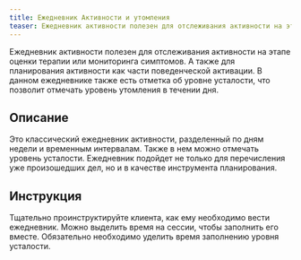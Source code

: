 ```yaml
---
title: Ежедневник Активности и утомления
teaser: Ежедневник активности полезен для отслеживания активности на этапе оценки терапии или мониторинга симптомов. А также для планирования активности как части поведенческой активации. В данном ежедневнике также есть отметка об уровне усталости, что позволит отмечать уровень утомления в течении дня.
---
```


Ежедневник активности полезен для отслеживания активности на этапе оценки терапии или мониторинга симптомов. А также для планирования активности как части поведенческой активации. В данном ежедневнике также есть отметка об уровне усталости, что позволит отмечать уровень утомления в течении дня.

## Описание

Это классический ежедневник активности, разделенный по дням недели и
временным интервалам. Также в нем можно отмечать уровень усталости.
Ежедневник подойдет не только для перечисления уже произошедших дел, но
и в качестве инструмента планирования.

## Инструкция

Тщательно проинструктируйте клиента, как ему необходимо вести
ежедневник. Можно выделить время на сессии, чтобы заполнить его вместе.
Обязательно необходимо уделить время заполнению уровня усталости.
